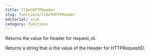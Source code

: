 ```yaml
---
title: llGetHTTPHeader
slug: functions/llGetHTTPHeader
editorial: stub
category: functions
---
```


<LSLFunction name="llGetHTTPHeader"/>

Returns the value for header for request_id.

Returns a string that is the value of the Header for HTTPRequestID.
